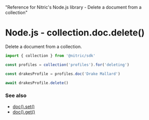   "Reference for Nitric's Node.js library - Delete a document from a collection"

# Node.js - collection.doc.delete()

Delete a document from a collection.

```javascript
import { collection } from '@nitric/sdk'

const profiles = collection('profiles').for('deleting')

const drakesProfile = profiles.doc('Drake Mallard')

await drakesProfile.delete()
```

### See also

- [doc().set()](./collection-doc-set)
- [doc().get()](./collection-doc-get)
